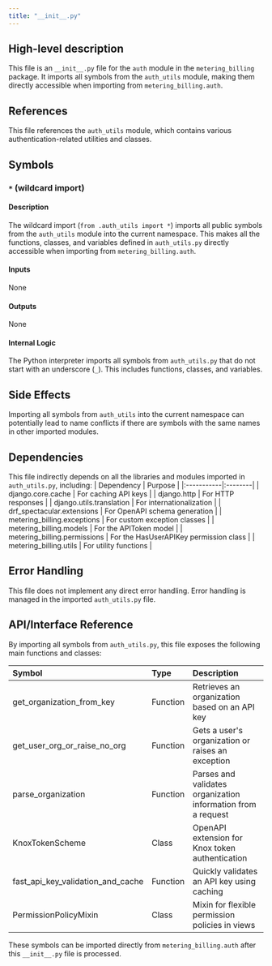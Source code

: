 ```yaml
---
title: "__init__.py"
---
```


## High-level description
This file is an `__init__.py` file for the `auth` module in the `metering_billing` package. It imports all symbols from the `auth_utils` module, making them directly accessible when importing from `metering_billing.auth`.

## References
This file references the `auth_utils` module, which contains various authentication-related utilities and classes.

## Symbols
### `*` (wildcard import)
#### Description
The wildcard import (`from .auth_utils import *`) imports all public symbols from the `auth_utils` module into the current namespace. This makes all the functions, classes, and variables defined in `auth_utils.py` directly accessible when importing from `metering_billing.auth`.

#### Inputs
None

#### Outputs
None

#### Internal Logic
The Python interpreter imports all symbols from `auth_utils.py` that do not start with an underscore (`_`). This includes functions, classes, and variables.

## Side Effects
Importing all symbols from `auth_utils` into the current namespace can potentially lead to name conflicts if there are symbols with the same names in other imported modules.

## Dependencies
This file indirectly depends on all the libraries and modules imported in `auth_utils.py`, including:
| Dependency | Purpose |
|:-----------|:--------|
| django.core.cache | For caching API keys |
| django.http | For HTTP responses |
| django.utils.translation | For internationalization |
| drf_spectacular.extensions | For OpenAPI schema generation |
| metering_billing.exceptions | For custom exception classes |
| metering_billing.models | For the APIToken model |
| metering_billing.permissions | For the HasUserAPIKey permission class |
| metering_billing.utils | For utility functions |

## Error Handling
This file does not implement any direct error handling. Error handling is managed in the imported `auth_utils.py` file.

## API/Interface Reference
By importing all symbols from `auth_utils.py`, this file exposes the following main functions and classes:

| Symbol | Type | Description |
|:-------|:-----|:------------|
| get_organization_from_key | Function | Retrieves an organization based on an API key |
| get_user_org_or_raise_no_org | Function | Gets a user's organization or raises an exception |
| parse_organization | Function | Parses and validates organization information from a request |
| KnoxTokenScheme | Class | OpenAPI extension for Knox token authentication |
| fast_api_key_validation_and_cache | Function | Quickly validates an API key using caching |
| PermissionPolicyMixin | Class | Mixin for flexible permission policies in views |

These symbols can be imported directly from `metering_billing.auth` after this `__init__.py` file is processed.